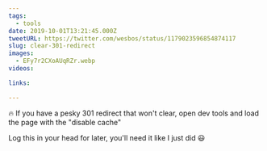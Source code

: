 ```yaml
---
tags:
  - tools
date: 2019-10-01T13:21:45.000Z
tweetURL: https://twitter.com/wesbos/status/1179023596854874117
slug: clear-301-redirect
images:
  - EFy7r2CXoAUqRZr.webp
videos:

links:

---
```

🔥 If you have a pesky 301 redirect that won't clear, open dev tools and load the page with the "disable cache"

Log this in your head for later, you'll need it like I just did 😃
